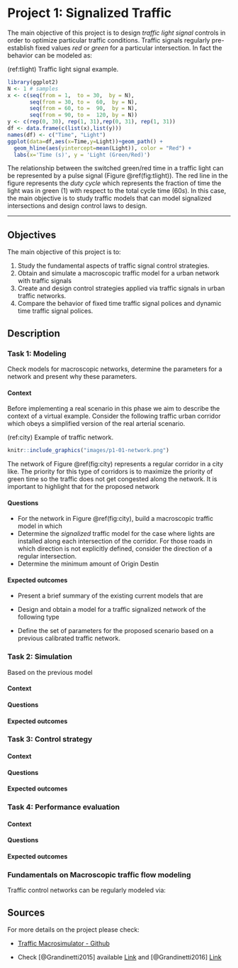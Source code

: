 # Project 1: Signalized Traffic

The main objective of this project is to design *traffic light signal* controls in order to optimize particular traffic conditions. Traffic signals regularly pre-establish fixed values *red* or *green* for a particular intersection. In fact the behavior can be modeled as: 

(ref:tlight) Traffic light signal example. 

```r
library(ggplot2)
N <- 1 # samples 
x <- c(seq(from = 1,  to = 30,  by = N),
       seq(from = 30, to =  60,  by = N),
       seq(from = 60, to =  90,  by = N),
       seq(from = 90, to =  120, by = N))
y <- c(rep(0, 30), rep(1, 31),rep(0, 31), rep(1, 31))
df <- data.frame(c(list(x),list(y)))
names(df) <- c("Time", "Light")
ggplot(data=df,aes(x=Time,y=Light))+geom_path() + 
  geom_hline(aes(yintercept=mean(Light)), color = "Red") + 
  labs(x='Time (s)', y = 'Light (Green/Red)')
```


The relationship between the switched green/red time in a traffic light can be represented by a pulse signal (Figure \@ref(fig:tlight)). The red line in the figure represents the *duty cycle* which represents the fraction of time the light was in green ($1$) with respect to the total cycle time ($60s$). In this case, the main objective is to study traffic models that can model signalized intersections and design control laws to design. 

***

## Objectives {-}

The main objective of this project is to: 

1. Study the fundamental aspects of traffic signal control strategies. 
2. Obtain and simulate a macroscopic traffic model for a urban network with traffic signals 
3. Create and design control strategies applied via traffic signals in urban traffic networks. 
4. Compare the behavior of fixed time traffic signal polices and dynamic time traffic signal polices. 

## Description {-}

### Task 1: Modeling {-}

Check models for macroscopic networks, determine the parameters for a network and present why these parameters. 

#### Context {-}

Before implementing a real scenario in this phase we aim to describe the context of a virtual example. Consider the following traffic urban corridor which obeys a simplified version of the real arterial scenario. 

(ref:city) Example of traffic network. 

```r
knitr::include_graphics("images/p1-01-network.png")
```

The network of Figure \@ref(fig:city) represents a regular corridor in a city like. The priority for this type of corridors is to maximize the priority of green time so the traffic does not get congested along the network. It is important to highlight that for the proposed network 

#### Questions {-}

* For the network in Figure \@ref(fig:city), build a macroscopic traffic model in which 
* Determine the *signalized* traffic model for the case where lights are installed along each intersection of the corridor. For those roads in which direction is not explicitly defined, consider the direction of a regular intersection. 
* Determine the minimum amount of Origin Destin


#### Expected outcomes {-}

* Present a brief summary of the existing current models that are 

* Design and obtain a model for a traffic signalized network of the following type 

* Define the set of parameters for the proposed scenario based on a previous calibrated traffic network. 

### Task 2: Simulation {-}

Based on the previous model 

#### Context {-}

#### Questions {-}

#### Expected outcomes {-}

### Task 3: Control strategy {-}

#### Context {-}

#### Questions {-}

#### Expected outcomes {-}

### Task 4: Performance evaluation {-}

#### Context {-}

#### Questions {-}

#### Expected outcomes {-}



### Fundamentals on Macroscopic traffic flow modeling {-}

Traffic control networks can be regularly modeled via: 

### 

## Sources {-}

For more details on the project please check: 

- [Traffic Macrosimulator - Github](https://github.com/andres-ladino-ifsttar/traffic-macrosimulator)

- Check [@Grandinetti2015] available [Link](https://hal.archives-ouvertes.fr/hal-01188535) and [@Grandinetti2016] [Link](https://hal.archives-ouvertes.fr/hal-01188811)